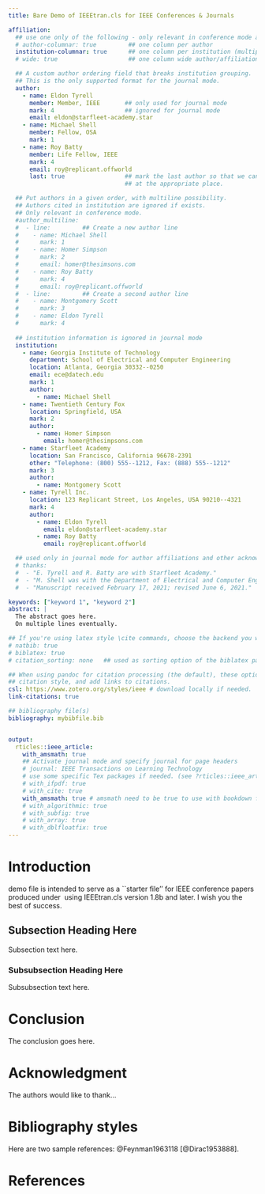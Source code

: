```yaml
---
title: Bare Demo of IEEEtran.cls for IEEE Conferences & Journals

affiliation:  
  ## use one only of the following - only relevant in conference mode and ignored in journal mode
  # author-columnar: true         ## one column per author
  institution-columnar: true      ## one column per institution (multiple authors eventually)
  # wide: true                    ## one column wide author/affiliation fields

  ## A custom author ordering field that breaks institution grouping. 
  ## This is the only supported format for the journal mode.
  author:                       
    - name: Eldon Tyrell
      member: Member, IEEE       ## only used for journal mode
      mark: 4                    ## ignored for journal mode
      email: eldon@starfleet-academy.star
    - name: Michael Shell
      member: Fellow, OSA        
      mark: 1                    
    - name: Roy Batty
      member: Life Fellow, IEEE  
      mark: 4                    
      email: roy@replicant.offworld
      last: true                 ## mark the last author so that we can insert `and` 
                                 ## at the appropriate place.                              

  ## Put authors in a given order, with multiline possibility. 
  ## Authors cited in institution are ignored if exists.
  ## Only relevant in conference mode.
  #author_multiline: 
  #  - line:         ## Create a new author line
  #    - name: Michael Shell
  #      mark: 1
  #    - name: Homer Simpson
  #      mark: 2
  #      email: homer@thesimsons.com
  #    - name: Roy Batty
  #      mark: 4
  #      email: roy@replicant.offworld
  #  - line:         ## Create a second author line
  #    - name: Montgomery Scott
  #      mark: 3
  #    - name: Eldon Tyrell
  #      mark: 4
  
  ## institution information is ignored in journal mode
  institution:
    - name: Georgia Institute of Technology
      department: School of Electrical and Computer Engineering
      location: Atlanta, Georgia 30332--0250
      email: ece@datech.edu
      mark: 1
      author:
        - name: Michael Shell
    - name: Twentieth Century Fox
      location: Springfield, USA
      mark: 2
      author:
        - name: Homer Simpson
          email: homer@thesimpsons.com
    - name: Starfleet Academy
      location: San Francisco, California 96678-2391
      other: "Telephone: (800) 555--1212, Fax: (888) 555--1212"
      mark: 3
      author:
        - name: Montgomery Scott
    - name: Tyrell Inc.
      location: 123 Replicant Street, Los Angeles, USA 90210--4321
      mark: 4
      author:
        - name: Eldon Tyrell
          email: eldon@starfleet-academy.star
        - name: Roy Batty
          email: roy@replicant.offworld

  ## used only in journal mode for author affiliations and other acknowledgements
  # thanks:
  #  - "E. Tyrell and R. Batty are with Starfleet Academy."
  #  - "M. Shell was with the Department of Electrical and Computer Engineering, Georgia Institute of Technology, Atlanta, GA, 30332 USA e-mail: (see http://www.michaelshell.org/contact.html)."
  #  - "Manuscript received February 17, 2021; revised June 6, 2021."

keywords: ["keyword 1", "keyword 2"]
abstract: |
  The abstract goes here.
  On multiple lines eventually.

## If you're using latex style \cite commands, choose the backend you want to use.
# natbib: true
# biblatex: true
# citation_sorting: none   ## used as sorting option of the biblatex package (if selected)

## When using pandoc for citation processing (the default), these options set the correct
## citation style, and add links to citations. 
csl: https://www.zotero.org/styles/ieee # download locally if needed.
link-citations: true 

## bibliography file(s)
bibliography: mybibfile.bib


output: 
  rticles::ieee_article:
    with_amsmath: true
    ## Activate journal mode and specify journal for page headers
    # journal: IEEE Transactions on Learning Technology 
    # use some specific Tex packages if needed. (see ?rticles::ieee_article())
    # with_ifpdf: true
    # with_cite: true
    with_amsmath: true # amsmath need to be true to use with bookdown for referencing equations.
    # with_algorithmic: true
    # with_subfig: true
    # with_array: true
    # with_dblfloatfix: true
---
```


Introduction
=============
<!-- no \IEEEPARstart -->
\IEEEPARstart{T}{his} demo file is intended to serve as a ``starter file''
for IEEE conference papers produced under \LaTeX\ using
IEEEtran.cls version 1.8b and later.
<!-- You must have at least 2 lines in the paragraph with the drop letter
(should never be an issue) -->
I wish you the best of success.


## Subsection Heading Here
Subsection text here.

### Subsubsection Heading Here
Subsubsection text here.

<!-- An example of a floating figure using the graphicx package.
Note that \label must occur AFTER (or within) \caption.
For figures, \caption should occur after the \includegraphics.
Note that IEEEtran v1.7 and later has special internal code that
is designed to preserve the operation of \label within \caption
even when the captionsoff option is in effect. However, because
of issues like this, it may be the safest practice to put all your
\label just after \caption rather than within \caption{}.

Reminder: the "draftcls" or "draftclsnofoot", not "draft", class
option should be used if it is desired that the figures are to be
displayed while in draft mode.

\begin{figure}[!t]
\centering
\includegraphics[width=2.5in]{myfigure}
where an .eps filename suffix will be assumed under latex, 
and a .pdf suffix will be assumed for pdflatex; or what has been declared
via \DeclareGraphicsExtensions.
\caption{Simulation results for the network.}
\label{fig_sim}
\end{figure}

Note that the IEEE typically puts floats only at the top, even when this
results in a large percentage of a column being occupied by floats.


An example of a double column floating figure using two subfigures.
(The subfig.sty package must be loaded for this to work.)
The subfigure \label commands are set within each subfloat command,
and the \label for the overall figure must come after \caption.
\hfil is used as a separator to get equal spacing.
Watch out that the combined width of all the subfigures on a 
line do not exceed the text width or a line break will occur.

\begin{figure*}[!t]
\centering
\subfloat[Case I]{\includegraphics[width=2.5in]{box}%
\label{fig_first_case}}
\hfil
\subfloat[Case II]{\includegraphics[width=2.5in]{box}%
\label{fig_second_case}}
\caption{Simulation results for the network.}
\label{fig_sim}
\end{figure*}

Note that often IEEE papers with subfigures do not employ subfigure
captions (using the optional argument to \subfloat[]), but instead will
reference/describe all of them (a), (b), etc., within the main caption.
Be aware that for subfig.sty to generate the (a), (b), etc., subfigure
labels, the optional argument to \subfloat must be present. If a
subcaption is not desired, just leave its contents blank,
e.g., \subfloat[].


An example of a floating table. Note that, for IEEE style tables, the
\caption command should come BEFORE the table and, given that table
captions serve much like titles, are usually capitalized except for words
such as a, an, and, as, at, but, by, for, in, nor, of, on, or, the, to
and up, which are usually not capitalized unless they are the first or
last word of the caption. Table text will default to \footnotesize as
the IEEE normally uses this smaller font for tables.
The \label must come after \caption as always.

\begin{table}[!t]
% increase table row spacing, adjust to taste
\renewcommand{\arraystretch}{1.3}
if using array.sty, it might be a good idea to tweak the value of
\extrarowheight as needed to properly center the text within the cells
\caption{An Example of a Table}
\label{table_example}
\centering
% Some packages, such as MDW tools, offer better commands for making tables
% than the plain LaTeX2e tabular which is used here.
\begin{tabular}{|c||c|}
\hline
One & Two\\
\hline
Three & Four\\
\hline
\end{tabular}
\end{table}


Note that the IEEE does not put floats in the very first column
- or typically anywhere on the first page for that matter. Also,
in-text middle ("here") positioning is typically not used, but it
is allowed and encouraged for Computer Society conferences (but
not Computer Society journals). Most IEEE journals/conferences use
top floats exclusively. 
Note that, LaTeX2e, unlike IEEE journals/conferences, places
footnotes above bottom floats. This can be corrected via the
\fnbelowfloat command of the stfloats package. -->


Conclusion
============
The conclusion goes here.

<!-- conference papers do not normally have an appendix -->

Acknowledgment {#acknowledgment}
==============

The authors would like to thank...

Bibliography styles
===================

Here are two sample references: @Feynman1963118 [@Dirac1953888].

\newpage
References {#references .numbered}
==========
